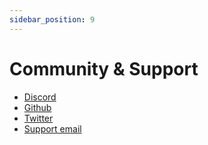 ```yaml
---
sidebar_position: 9
---
```


# Community & Support

- [Discord](https://discord.gg/Sequence)
- [Github](https://github.com/0xsequence)
- [Twitter](https://twitter.com/0xSequence)
- [Support email](mailto:hello@sequence.build)

